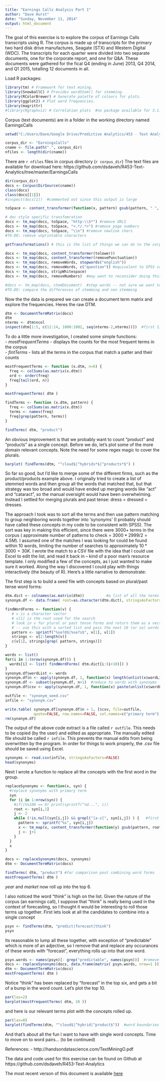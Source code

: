 ```yaml
---
title: "Earnings Calls Analysis Part 1"
author: "Dave Hurst"
date: "Sunday, November 11, 2014"
output: html_document
---
```

The goal of this exercise is to explore the corpus of Earnings Calls transcripts using R.  The corpus is made up of transcripts for the primary two hard disk drive manufactures, Seagate (STX) and Western Digital (WDC).  The transcripts for each quarter were divided into two separate documents, one for the corporate report, and one for Q&A.  These documents were gathered for the fical Q4 (ending in June) 2013, Q4 2014, and Q1 2015, totalling 12 documents in all.


Load R packages:
```r
library(tm) # Framework for text mining.
library(SnowballC) # Provides wordStem() for stemming.
library(RColorBrewer) # Generate palette of colours for plots.
library(ggplot2) # Plot word frequencies.
library(magrittr)
#library(Rgraphviz) # Correlation plots  #no package available for 3.1.1 from cran
```
Corpus (text documents) are in a folder in the working directory named EarningsCalls
```r
setwd("C:/Users/Dave/Google Drive/Predictive Analytics/453 - Text Analytics/R453 Text Analytics")
```
```r
corpus_dir <- "EarningsCalls"
cname <- file.path(".", corpus_dir)
nfiles <- length(dir(cname))
```
There are `r nfiles` files in corpus directory (`r corpus_dir`)
The text files are available for download here: https://github.com/dsdaveh/R453-Text-Analytics/tree/master/EarningsCalls
```r
dir(corpus_dir)
docs <- Corpus(DirSource(cname))
class(docs)
class(docs[[1]])
#inspect(docs[1])  #commented out since this output is large

toSpace <- content_transformer(function(x, pattern) gsub(pattern, " ", x))

# doc style specific transfomration
docs <- tm_map(docs, toSpace, "http:\\S*") #remove URLS
docs <- tm_map(docs, toSpace, "<.*/.*>") #remove page numbers
docs <- tm_map(docs, toSpace, "\\n") #remove newline chars
#TO-DO: remove unprintable characters

getTransformations() # this is the list of things we can do to the corpus

docs <- tm_map(docs, content_transformer(tolower))
docs <- tm_map(docs, content_transformer(removePunctuation))
docs <- tm_map(docs, removeWords, stopwords("english"))
docs <- tm_map(docs, removeWords, c("question")) #equivalent to SPSS concept delete
docs <- tm_map(docs, stripWhitespace)
docs <- tm_map(docs, removeNumbers)  #may want to reconsider doing this

#docs <- tm_map(docs, stemDocument)  #step words -- not sure we want to do this
#TO-DO: compare the differences of stemming and non stemming

```
Now the the data is prepared we can create a document term matrix and explore the frequencies.  Heres the raw DTM.

```r
dtm <- DocumentTermMatrix(docs)
dtm
nterms <- dtm$ncol
inspect(dtm[1:5, c(12:14, 1000:1002, seq(nterms-2,nterms))])  #first 11 have unprintable chars
```

To do a little more investigation, I created some simple functions:  
- *mostFrequentTerms* - displays the counts for the most frequent terms in the corpus  
- *fintTerms*         - lists all the terms in the corpus that match a patter and their counts  

```r
mostFrequentTerms <- function (x.dtm, n=6) {
  freq <- colSums(as.matrix(x.dtm))
  ord <- order(freq)
  freq[tail(ord, n)]
} 

mostFrequentTerms( dtm )

findTerms <- function (x.dtm, pattern) {
  freq <- colSums(as.matrix(x.dtm))
  terms <- names(freq)
  freq[grep(pattern, terms)]
}

findTerms( dtm, "product")
```
An obvious improvement is that we probably want to count "product" and "products" as a single concept.  Before we do, let's plot some of the more domain relevant concepts.  Note the need for some regex magic to cover the plurals.

```r
barplot( findTerms(dtm, "^cloud$|^hybrids*$|^products*$") )
```

So far so good, but I'd like to merge some of the different firms, such as the product/products example above.  I originally tried to create a list of stemmed words and then group all the words that matched that, but that strategy was too broad and would have ended up merging words like "act" and "cataract", so the manual oversight would have been overwhelming.  Instead I settled for merging plurals and past tense: dress = dressed = dresses.

The approach I took was to sort all the terms and then use pattern matching to group neighboring words together into 'synonyms' (I probably should have called these concepts in my code to be consistent with SPSS).  The sort was key in making this efficient, since there were 3000+ terms in the corpus ( approximate number of patterns to check = $3000*2999/2 = 4.5M$).  I assumed one of the matches I was looking for could be found within 10 words, limiting the number of searches to approximately $10*3000 = 30K$.   I wrote the match to a CSV file with the idea that I could use Excel to edit the list, and read it back in -- kind of a poor man's resource template.  I only modified a few of the concepts, as I just wanted to make sure it worked.  Along the way I discovered I could play with things interactively (the beauty of R).  Here's a little narrative to demonstrate:

The first step is to build a seed file with concepts based on plural/past tense word forms:
```r
dtm.dict <- colnames(as.matrix(dtm))          #a list of all the terms
synonym.df <- data.frame( root=as.character(dtm.dict), stringsAsFactors=FALSE) #a processing frame

findWordForms <- function(v) {
   # v is a character vector
   # v[1] is the root used for the search
   # look in v for plural or past tense forms and return them as a vector (with root as first term)
   # -- use this with a sorted list and pass the next 10 (or so) words as part of the vector
   pattern <- sprintf("%se?d$|%se?s$", v[1], v[1])
   strings <- v[2:length(v)]
   c(v[1], strings[grep( pattern, strings)]) 
}

words <- list()
for(i in 1:(nrow(synonym.df))) {
  words[i] <- list( findWordForms( dtm.dict[i:(i+10)]) )
}
synonym.df$wordList <- words
synonym.df$n <- apply(synonym.df, 1, function(x) length(unlist(x$wordList)))  #count the number of synonyms for each root
synonym.df <- subset(synonym.df, n>1)  #reduce to words with synonyms
synonym.df$csv <- apply(synonym.df, 1, function(x) paste(unlist(x$wordList), collapse=",")) #create a csv string

outfile <- "synonym_seed.csv"
infile <- "synonym.csv"

write.table( synonym.df[synonym.df$n > 1, ]$csv, file=outfile, 
             quote=FALSE, row.names=FALSE, col.names=c("primary term"), sep=",")
rm(synonym.df)
```
The output of the above code extract is a  file called `r outfile`.  This needs to be copied (by the user) and edited as appropriate.  The manually edited file should be called `r infile`.  This prevents the manual edits from being overwritten by the program.  In order for things to work properly, the .csv file should be saved using Excel.

```r
synonyms <- read.csv(infile, stringsAsFactors=FALSE)
head(synonyms)
```

Next I wrote a function to replace all the concepts with the first word in the group.
```r
replaceSynonyms <- function(x, syn) {
  #replace synonyms with primary term
  syn
  for (i in 1:nrow(syn)) {
    #if(i%%100 == 0) print(sprintf("%d...", i))
    root <- syn[i,1]
    j <- 2
    while (!is.null(syn[i,j]) && grepl("[a-z]", syn[i,j]) ) {   #first entry that has no chars (most reliable test)
      pattern <- sprintf("%s", syn[i,j])
      x <- tm_map(x, content_transformer(function(y) gsub(pattern, root, y))) 
      j <- j+1
    }
  }
  x
}

docs <- replaceSynonyms(docs, synonyms)
dtm <- DocumentTermMatrix(docs)

findTerms( dtm, "product") #for comparison post combining word forms
mostFrequentTerms( dtm )
```
*year* and *market* now roll up into the top 6. 

I also noticed the word "think" is high on the list.  Given the nature of the corpus (an earnings call), I suppose that "think" is really being used in the context of forecasting, so I thought it would be interesting to roll those terms up together.  First lets look at all the candidates to combine into a single concept
```r
psyn <- findTerms(dtm, "predict|forecast|think")
psyn
```
Its reasonable to lump all these together, with exception of "predictable" which is more of an adjective, so I remove that and replace any occurances of these words with "forecast", everything rolls up into that one word.

```r
psyn.words <- names(psyn)[- grep("predictable", names(psyn))]  #remove "predictable"
docs <- replaceSynonyms(docs, data.frame(matrix( psyn.words, nrow=1 )))
dtm <- DocumentTermMatrix(docs)
mostFrequentTerms( dtm )   
```
Notice "think" has been replaced by "forecast" in the top six, and gets a bit of a bump in the word count.  Let's plot the top 10.
```r
par(las=2)
barplot(mostFrequentTerms( dtm, 10 ))
```
and here is our relevant terms plot with the concepts rolled up.
```r
par(las=0)
barplot(findTerms(dtm, "^cloud$|^hybrid|^product$"))  #word boundaries need work
```
And that's about all the fun I want to have with single word concepts.  Time to move on to word pairs... (to be continued)


References:
- http://handsondatascience.com/TextMiningO.pdf

The data and code used for this exercise can be found on Github at https://github.com/dsdaveh/R453-Text-Analytics

The most recent verson of this document is available [here](http://goo.gl/4FHXiS)
